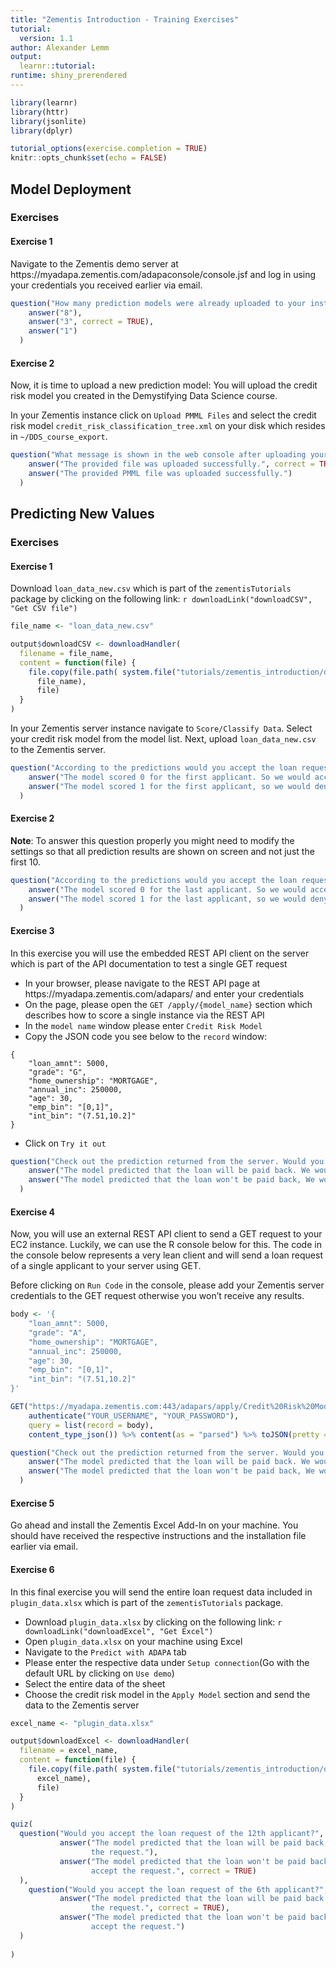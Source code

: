 ```yaml
---
title: "Zementis Introduction - Training Exercises"
tutorial:
  version: 1.1
author: Alexander Lemm
output: 
  learnr::tutorial:
runtime: shiny_prerendered
---
```



```r
library(learnr)
library(httr)
library(jsonlite)
library(dplyr)

tutorial_options(exercise.completion = TRUE)
knitr::opts_chunk$set(echo = FALSE)
```

## Model Deployment

### Exercises

#### Exercise 1

Navigate to the Zementis demo server at https://myadapa.zementis.com/adapaconsole/console.jsf and log in using your credentials you received earlier via email.

```r

question("How many prediction models were already uploaded to your instance and are available to you?",
    answer("8"),
    answer("3", correct = TRUE),
    answer("1")
  )
```

#### Exercise 2

Now, it is time to upload a new prediction model: You will upload the credit risk model you created in the Demystifying Data Science course. 

In your Zementis instance click on `Upload PMML Files` and select the credit risk model `credit_risk_classification_tree.xml` on your disk which resides in `~/DDS_course_export`.


```r

question("What message is shown in the web console after uploading your model?",
    answer("The provided file was uploaded successfully.", correct = TRUE),
    answer("The provided PMML file was uploaded successfully.")
  )
```

## Predicting New Values

### Exercises

#### Exercise 1

Download `loan_data_new.csv` which is part of the `zementisTutorials` package by clicking on the following link: `r downloadLink("downloadCSV", "Get CSV file")`


```r

file_name <- "loan_data_new.csv"

output$downloadCSV <- downloadHandler(
  filename = file_name,
  content = function(file) {
    file.copy(file.path( system.file("tutorials/zementis_introduction/data", package = "zementisTutorials"), 
      file_name), 
      file)
  }
)
```

In your Zementis server instance navigate to `Score/Classify Data`. Select your credit risk model from the model list. Next, upload `loan_data_new.csv` to the Zementis server.


```r

question("According to the predictions would you accept the loan request of the first applicant?",
    answer("The model scored 0 for the first applicant. So we would accept the request."),
    answer("The model scored 1 for the first applicant, so we would deny the request.", correct = TRUE)
  )
```

#### Exercise 2

**Note**: To answer this question properly you might need to modify the settings so that all prediction results are shown on screen and not just the first 10.

```r

question("According to the predictions would you accept the loan request of the last applicant?",
    answer("The model scored 0 for the last applicant. So we would accept the request.", correct = TRUE),
    answer("The model scored 1 for the last applicant, so we would deny the request.")
  )
```



#### Exercise 3

In this exercise you will use the embedded REST API client on the server which is part of the API documentation to test a single GET request

* In your browser, please navigate to the REST API page at https://myadapa.zementis.com/adapars/ and enter your credentials
* On the page, please open the `GET /apply/{model_name}` section which describes how to score a single instance via the REST API
* In the `model name` window please enter `Credit Risk Model`
* Copy the JSON code you see below to the `record` window:

```
{
    "loan_amnt": 5000,
    "grade": "G",
    "home_ownership": "MORTGAGE",
    "annual_inc": 250000,
    "age": 30,
    "emp_bin": "[0,1]",
    "int_bin": "(7.51,10.2]"
}

```

* Click on `Try it out`

```r

question("Check out the prediction returned from the server. Would you accept this loan request?",
    answer("The model predicted that the loan will be paid back. We would accept the request."),
    answer("The model predicted that the loan won't be paid back, We would not accept the request.", correct = TRUE)
  )
```



#### Exercise 4

Now, you will use an external REST API client to send a GET request to your EC2 instance. Luckily, we can use the R console below for this. The code in the console below represents a very lean client and will send a loan request of a single applicant to your server using GET. 

Before clicking on `Run Code` in the console, please add your Zementis server credentials to the GET request otherwise you won't receive any results.


```r

body <- '{
    "loan_amnt": 5000,
    "grade": "A",
    "home_ownership": "MORTGAGE",
    "annual_inc": 250000,
    "age": 30,
    "emp_bin": "[0,1]",
    "int_bin": "(7.51,10.2]"
}'

GET("https://myadapa.zementis.com:443/adapars/apply/Credit%20Risk%20Model",
    authenticate("YOUR_USERNAME", "YOUR_PASSWORD"),
    query = list(record = body),
    content_type_json()) %>% content(as = "parsed") %>% toJSON(pretty = TRUE) 
```


```r

question("Check out the prediction returned from the server. Would you accept this loan request?",
    answer("The model predicted that the loan will be paid back. We would accept the request.", correct = TRUE),
    answer("The model predicted that the loan won't be paid back, We would not accept the request.")
  )
```


#### Exercise 5

Go ahead and install the Zementis Excel Add-In on your machine. You should have received the respective instructions and the installation file earlier via email.

#### Exercise 6

In this final exercise you will send the entire loan request data included in `plugin_data.xlsx` which is part of the `zementisTutorials` package.

* Download `plugin_data.xlsx` by clicking on the following link: `r downloadLink("downloadExcel", "Get Excel")`
* Open `plugin_data.xlsx` on your machine using Excel
* Navigate to the `Predict with ADAPA` tab
* Please enter the respective data under `Setup connection`(Go with the default URL by clicking on `Use demo`)
* Select the entire data of the sheet
* Choose the credit risk model in the `Apply Model` section and send the data to the Zementis server

```r

excel_name <- "plugin_data.xlsx"

output$downloadExcel <- downloadHandler(
  filename = excel_name,
  content = function(file) {
    file.copy(file.path( system.file("tutorials/zementis_introduction/data", package = "zementisTutorials"), 
      excel_name), 
      file)
  }
)
```


```r
quiz(
  question("Would you accept the loan request of the 12th applicant?",
           answer("The model predicted that the loan will be paid back. We would accept
                  the request."),
           answer("The model predicted that the loan won't be paid back, We would no
                  accept the request.", correct = TRUE)
  ),
    question("Would you accept the loan request of the 6th applicant?",
           answer("The model predicted that the loan will be paid back. We would accept
                  the request.", correct = TRUE),
           answer("The model predicted that the loan won't be paid back, We would no
                  accept the request.")
  )
  
)
```

